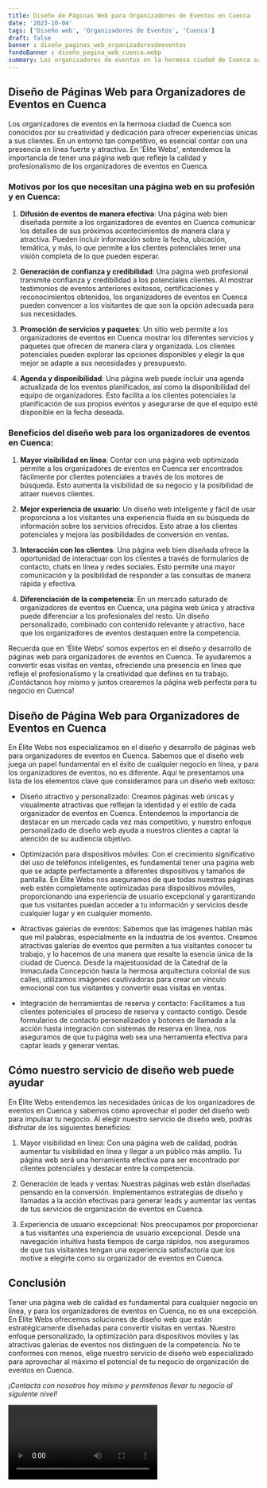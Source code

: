 ```yaml
---
title: Diseño de Páginas Web para Organizadores de Eventos en Cuenca
date: '2023-10-04'
tags: ['Diseño web', 'Organizadores de Eventos', 'Cuenca']
draft: false
banner : diseño_paginas_web_organizadoresdeeventos
fondoBanner : diseño_pagina_web_cuenca.webp
summary: Los organizadores de eventos en la hermosa ciudad de Cuenca son conocidos por su creatividad y dedicación para ofrecer experiencias únicas a sus clientes. En un entorno tan competitivo, es esencial contar con una presencia en línea fuerte y atractiva. En 'Élite Webs', entendemos la importancia de tener una página web que refleje la calidad y profesionalismo de los organizadores de eventos en Cuenca.
---
```


## Diseño de Páginas Web para Organizadores de Eventos en Cuenca

Los organizadores de eventos en la hermosa ciudad de Cuenca son conocidos por su creatividad y dedicación para ofrecer experiencias únicas a sus clientes. En un entorno tan competitivo, es esencial contar con una presencia en línea fuerte y atractiva. En 'Élite Webs', entendemos la importancia de tener una página web que refleje la calidad y profesionalismo de los organizadores de eventos en Cuenca.

### Motivos por los que necesitan una página web en su profesión y en Cuenca:

1. **Difusión de eventos de manera efectiva**: Una página web bien diseñada permite a los organizadores de eventos en Cuenca comunicar los detalles de sus próximos acontecimientos de manera clara y atractiva. Pueden incluir información sobre la fecha, ubicación, temática, y más, lo que permite a los clientes potenciales tener una visión completa de lo que pueden esperar.

2. **Generación de confianza y credibilidad**: Una página web profesional transmite confianza y credibilidad a los potenciales clientes. Al mostrar testimonios de eventos anteriores exitosos, certificaciones y reconocimientos obtenidos, los organizadores de eventos en Cuenca pueden convencer a los visitantes de que son la opción adecuada para sus necesidades.

3. **Promoción de servicios y paquetes**: Un sitio web permite a los organizadores de eventos en Cuenca mostrar los diferentes servicios y paquetes que ofrecen de manera clara y organizada. Los clientes potenciales pueden explorar las opciones disponibles y elegir la que mejor se adapte a sus necesidades y presupuesto.

4. **Agenda y disponibilidad**: Una página web puede incluir una agenda actualizada de los eventos planificados, así como la disponibilidad del equipo de organizadores. Esto facilita a los clientes potenciales la planificación de sus propios eventos y asegurarse de que el equipo esté disponible en la fecha deseada.

### Beneficios del diseño web para los organizadores de eventos en Cuenca:

1. **Mayor visibilidad en línea**: Contar con una página web optimizada permite a los organizadores de eventos en Cuenca ser encontrados fácilmente por clientes potenciales a través de los motores de búsqueda. Esto aumenta la visibilidad de su negocio y la posibilidad de atraer nuevos clientes.

2. **Mejor experiencia de usuario**: Un diseño web inteligente y fácil de usar proporciona a los visitantes una experiencia fluida en su búsqueda de información sobre los servicios ofrecidos. Esto atrae a los clientes potenciales y mejora las posibilidades de conversión en ventas.

3. **Interacción con los clientes**: Una página web bien diseñada ofrece la oportunidad de interactuar con los clientes a través de formularios de contacto, chats en línea y redes sociales. Esto permite una mayor comunicación y la posibilidad de responder a las consultas de manera rápida y efectiva.

4. **Diferenciación de la competencia**: En un mercado saturado de organizadores de eventos en Cuenca, una página web única y atractiva puede diferenciar a los profesionales del resto. Un diseño personalizado, combinado con contenido relevante y atractivo, hace que los organizadores de eventos destaquen entre la competencia.

Recuerda que en 'Élite Webs' somos expertos en el diseño y desarrollo de páginas web para organizadores de eventos en Cuenca. Te ayudaremos a convertir esas visitas en ventas, ofreciendo una presencia en línea que refleje el profesionalismo y la creatividad que defines en tu trabajo. ¡Contáctanos hoy mismo y juntos crearemos la página web perfecta para tu negocio en Cuenca!

<GifSeo />

<Cta />

## Diseño de Página Web para Organizadores de Eventos en Cuenca

En Élite Webs nos especializamos en el diseño y desarrollo de páginas web para organizadores de eventos en Cuenca. Sabemos que el diseño web juega un papel fundamental en el éxito de cualquier negocio en línea, y para los organizadores de eventos, no es diferente. Aquí te presentamos una lista de los elementos clave que consideramos para un diseño web exitoso:

- Diseño atractivo y personalizado: Creamos páginas web únicas y visualmente atractivas que reflejan la identidad y el estilo de cada organizador de eventos en Cuenca. Entendemos la importancia de destacar en un mercado cada vez más competitivo, y nuestro enfoque personalizado de diseño web ayuda a nuestros clientes a captar la atención de su audiencia objetivo.

- Optimización para dispositivos móviles: Con el crecimiento significativo del uso de teléfonos inteligentes, es fundamental tener una página web que se adapte perfectamente a diferentes dispositivos y tamaños de pantalla. En Élite Webs nos aseguramos de que todas nuestras páginas web estén completamente optimizadas para dispositivos móviles, proporcionando una experiencia de usuario excepcional y garantizando que tus visitantes puedan acceder a tu información y servicios desde cualquier lugar y en cualquier momento.

- Atractivas galerías de eventos: Sabemos que las imágenes hablan más que mil palabras, especialmente en la industria de los eventos. Creamos atractivas galerías de eventos que permiten a tus visitantes conocer tu trabajo, y lo hacemos de una manera que resalte la esencia única de la ciudad de Cuenca. Desde la majestuosidad de la Catedral de la Inmaculada Concepción hasta la hermosa arquitectura colonial de sus calles, utilizamos imágenes cautivadoras para crear un vínculo emocional con tus visitantes y convertir esas visitas en ventas.

- Integración de herramientas de reserva y contacto: Facilitamos a tus clientes potenciales el proceso de reserva y contacto contigo. Desde formularios de contacto personalizados y botones de llamada a la acción hasta integración con sistemas de reserva en línea, nos aseguramos de que tu página web sea una herramienta efectiva para captar leads y generar ventas.

## Cómo nuestro servicio de diseño web puede ayudar

En Élite Webs entendemos las necesidades únicas de los organizadores de eventos en Cuenca y sabemos cómo aprovechar el poder del diseño web para impulsar tu negocio. Al elegir nuestro servicio de diseño web, podrás disfrutar de los siguientes beneficios:

1. Mayor visibilidad en línea: Con una página web de calidad, podrás aumentar tu visibilidad en línea y llegar a un público más amplio. Tu página web será una herramienta efectiva para ser encontrado por clientes potenciales y destacar entre la competencia.

2. Generación de leads y ventas: Nuestras páginas web están diseñadas pensando en la conversión. Implementamos estrategias de diseño y llamadas a la acción efectivas para generar leads y aumentar las ventas de tus servicios de organización de eventos en Cuenca.

3. Experiencia de usuario excepcional: Nos preocupamos por proporcionar a tus visitantes una experiencia de usuario excepcional. Desde una navegación intuitiva hasta tiempos de carga rápidos, nos aseguramos de que tus visitantes tengan una experiencia satisfactoria que los motive a elegirte como su organizador de eventos en Cuenca.

## Conclusión

Tener una página web de calidad es fundamental para cualquier negocio en línea, y para los organizadores de eventos en Cuenca, no es una excepción. En Élite Webs ofrecemos soluciones de diseño web que están estratégicamente diseñadas para convertir visitas en ventas. Nuestro enfoque personalizado, la optimización para dispositivos móviles y las atractivas galerías de eventos nos distinguen de la competencia. No te conformes con menos, elige nuestro servicio de diseño web especializado para aprovechar al máximo el potencial de tu negocio de organización de eventos en Cuenca.

*¡Contacta con nosotros hoy mismo y permítenos llevar tu negocio al siguiente nivel!*

<Video />

<CtaBot job='Organizadores de Eventos' city='Cuenca'/>

<Gmaps query='Cuenca+españa+maps' />